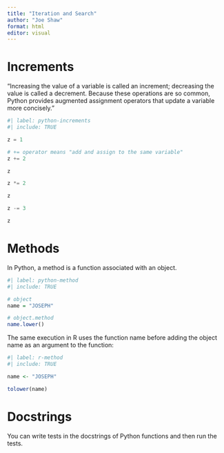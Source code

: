 ```yaml
---
title: "Iteration and Search"
author: "Joe Shaw"
format: html
editor: visual
---
```


# Increments

"Increasing the value of a variable is called an increment; decreasing the value is called a decrement. Because these operations are so common, Python provides augmented assignment operators that update a variable more concisely."

```python
#| label: python-increments
#| include: TRUE

z = 1

# += operator means "add and assign to the same variable"
z += 2

z

z *= 2

z

z -= 3

z

```

# Methods

In Python, a method is a function associated with an object.

```r
#| label: python-method
#| include: TRUE

# object
name = "JOSEPH"

# object.method
name.lower()

```

The same execution in R uses the function name before adding the object name as an argument to the function:

```r
#| label: r-method
#| include: TRUE

name <- "JOSEPH"

tolower(name)

```

# Docstrings

You can write tests in the docstrings of Python functions and then run the tests.
